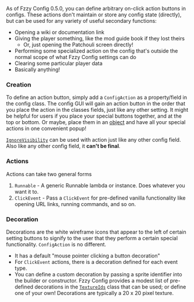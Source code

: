 As of Fzzy Config 0.5.0, you can define arbitrary on-click action buttons in configs. These actions don't maintain or store any config state (directly), but can be used for any variety of useful secondary functions:
* Opening a wiki or documentation link
* Giving the player something, like the mod guide book if they lost theirs
  * Or, just opening the Patchouli screen directly!
* Performing some specialized action on the config that's outside the normal scope of what Fzzy Config settings can do
* Clearing some particular player data
* Basically anything!

### Creation
To define an action button, simply add a `ConfigAction` as a property/field in the config class. The config GUI will gain an action button in the order that you place the action in the classes fields, just like any other setting. It might be helpful for users if you place your special buttons together, and at the top or bottom. Or maybe, place them in an [object](https://github.com/fzzyhmstrs/fconfig/wiki/Laying-out-Configs#objects) and have all your special actions in one convenient popup!

[`IgnoreVisibility`](https://github.com/fzzyhmstrs/fconfig/wiki/Annotations#ignorevisibility-) can be used with action just like any other config field. Also like any other config field, it **can't be final**.

### Actions
Actions can take two general forms
1. `Runnable` - A generic Runnable lambda or instance. Does whatever you want it to.
2. `ClickEvent` - Pass a `ClickEvent` for pre-defined vanilla functionality like opening URL links, running commands, and so on.

### Decoration
Decorations are the white wireframe icons that appear to the left of certain setting buttons to signify to the user that they perform a certain special functionality. `ConfigAction` is no different.
* It has a default "mouse pointer clicking a button decoration"
* For `ClickEvent` actions, there is a decoration defined for each event type.
* You can define a custom decoration by passing a sprite identifier into the builder or constructor. Fzzy Config provides a modest list of pre-defined decorations in the [`TextureIds`](https://fzzyhmstrs.github.io/fconfig/-fzzy%20-config/me.fzzyhmstrs.fzzy_config.screen.widget/-texture-ids/index.html) class that can be used; or define one of your own! Decorations are typically a 20 x 20 pixel texture.